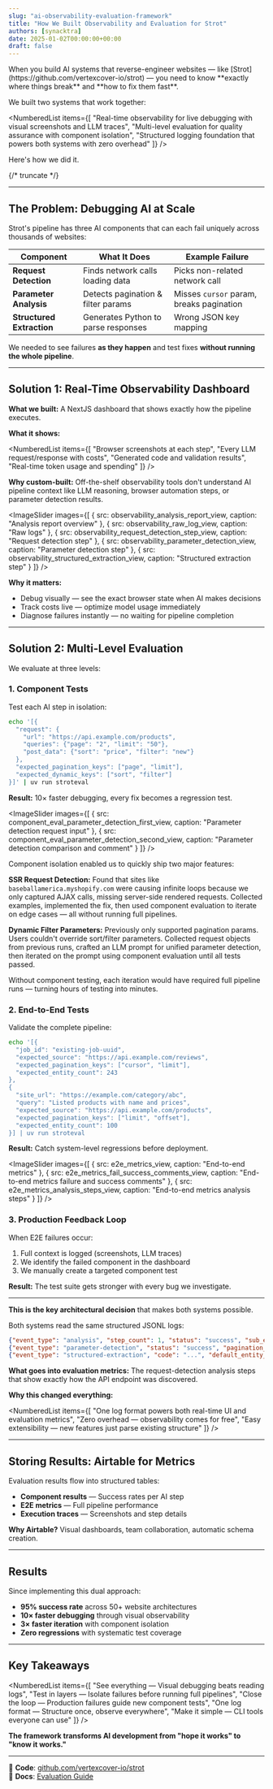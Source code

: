 ---
slug: "ai-observability-evaluation-framework"
title: "How We Built Observability and Evaluation for Strot"
authors: [synacktra]
date: 2025-01-02T00:00:00+00:00
draft: false
---


<TLDR>
When you build AI systems that reverse-engineer websites — like [Strot](https://github.com/vertexcover-io/strot) — you need to know **exactly where things break** and **how to fix them fast**.

We built two systems that work together:

<NumberedList items={[
  "Real-time observability for live debugging with visual screenshots and LLM traces",
  "Multi-level evaluation for quality assurance with component isolation",
  "Structured logging foundation that powers both systems with zero overhead"
]} />
</TLDR>

Here's how we did it.

{/* truncate */}

---

## The Problem: Debugging AI at Scale

Strot's pipeline has three AI components that can each fail uniquely across thousands of websites:

| Component | What It Does | Example Failure |
|-----------|--------------|-----------------|
| **Request Detection** | Finds network calls loading data | Picks non-related network call |
| **Parameter Analysis** | Detects pagination & filter params | Misses `cursor` param, breaks pagination |
| **Structured Extraction** | Generates Python to parse responses | Wrong JSON key mapping |

We needed to see failures **as they happen** and test fixes **without running the whole pipeline**.

---

## Solution 1: Real-Time Observability Dashboard

<TechnicalCard type="implementation" title="Visual Debugging Dashboard">

**What we built:** A NextJS dashboard that shows exactly how the pipeline executes.

**What it shows:**

<NumberedList items={[
  "Browser screenshots at each step",
  "Every LLM request/response with costs", 
  "Generated code and validation results",
  "Real-time token usage and spending"
]} />

**Why custom-built:** Off-the-shelf observability tools don't understand AI pipeline context like LLM reasoning, browser automation steps, or parameter detection results.

</TechnicalCard>


<ImageSlider 
  images={[
    { 
      src: observability_analysis_report_view, 
      caption: "Analysis report overview" 
    },
    { 
      src: observability_raw_log_view, 
      caption: "Raw logs" 
    },
    { 
      src: observability_request_detection_step_view, 
      caption: "Request detection step" 
    },
    { 
      src: observability_parameter_detection_view, 
      caption: "Parameter detection step" 
    },
    { 
      src: observability_structured_extraction_view, 
      caption: "Structured extraction step" 
    }
  ]}
/>  

**Why it matters:** 
- Debug visually — see the exact browser state when AI makes decisions
- Track costs live — optimize model usage immediately
- Diagnose failures instantly — no waiting for pipeline completion

---

## Solution 2: Multi-Level Evaluation

We evaluate at three levels:

### 1. Component Tests

Test each AI step in isolation:

```bash
echo '[{
  "request": {
    "url": "https://api.example.com/products",
    "queries": {"page": "2", "limit": "50"},
    "post_data": {"sort": "price", "filter": "new"}
  },
  "expected_pagination_keys": ["page", "limit"],
  "expected_dynamic_keys": ["sort", "filter"]
}]' | uv run stroteval
```

**Result:** 10× faster debugging, every fix becomes a regression test.


<ImageSlider 
  images={[
    { 
      src: component_eval_parameter_detection_first_view, 
      caption: "Parameter detection request input" 
    },
    { 
      src: component_eval_parameter_detection_second_view, 
      caption: "Parameter detection comparison and comment" 
    }
  ]}
/>

<TechnicalCard type="performance" title="Real Examples: Rapid Feature Development">

Component isolation enabled us to quickly ship two major features:

**SSR Request Detection:** Found that sites like `baseballamerica.myshopify.com` were causing infinite loops because we only captured AJAX calls, missing server-side rendered requests. Collected examples, implemented the fix, then used component evaluation to iterate on edge cases — all without running full pipelines.

**Dynamic Filter Parameters:** Previously only supported pagination params. Users couldn't override sort/filter parameters. Collected request objects from previous runs, crafted an LLM prompt for unified parameter detection, then iterated on the prompt using component evaluation until all tests passed.

Without component testing, each iteration would have required full pipeline runs — turning hours of testing into minutes.

</TechnicalCard>

### 2. End-to-End Tests

Validate the complete pipeline:

```bash
echo '[{
  "job_id": "existing-job-uuid",
  "expected_source": "https://api.example.com/reviews",
  "expected_pagination_keys": ["cursor", "limit"],
  "expected_entity_count": 243
},
{
  "site_url": "https://example.com/category/abc",
  "query": "Listed products with name and prices",
  "expected_source": "https://api.example.com/products",
  "expected_pagination_keys": ["limit", "offset"],
  "expected_entity_count": 100
}] | uv run stroteval
```

**Result:** Catch system-level regressions before deployment.


<ImageSlider 
  images={[
    { 
      src: e2e_metrics_view, 
      caption: "End-to-end metrics" 
    },
    { 
      src: e2e_metrics_fail_success_comments_view, 
      caption: "End-to-end metrics failure and success comments" 
    },
    { 
      src: e2e_metrics_analysis_steps_view, 
      caption: "End-to-end metrics analysis steps" 
    }
  ]}
/>

### 3. Production Feedback Loop

When E2E failures occur:
1. Full context is logged (screenshots, LLM traces) 
2. We identify the failed component in the dashboard
3. We manually create a targeted component test

**Result:** The test suite gets stronger with every bug we investigate.

---

<DeepDive title="The Secret: Structured JSON Logs">

**This is the key architectural decision** that makes both systems possible.

Both systems read the same structured JSONL logs:

```json
{"event_type": "analysis", "step_count": 1, "status": "success", "sub_events": [...]}
{"event_type": "parameter-detection", "status": "success", "pagination_keys": [...]}
{"event_type": "structured-extraction", "code": "...", "default_entity_count": 25}
```

**What goes into evaluation metrics:** The request-detection analysis steps that show exactly how the API endpoint was discovered.

**Why this changed everything:**

<NumberedList items={[
  "One log format powers both real-time UI and evaluation metrics",
  "Zero overhead — observability comes for free", 
  "Easy extensibility — new features just parse existing structure"
]} />

</DeepDive>

---

## Storing Results: Airtable for Metrics

Evaluation results flow into structured tables:

- **Component results** — Success rates per AI step
- **E2E metrics** — Full pipeline performance
- **Execution traces** — Screenshots and step details

**Why Airtable?**
Visual dashboards, team collaboration, automatic schema creation.

---

## Results

Since implementing this dual approach:

- **95% success rate** across 50+ website architectures
- **10× faster debugging** through visual observability
- **3× faster iteration** with component isolation
- **Zero regressions** with systematic test coverage

---

## Key Takeaways

<NumberedList items={[
  "See everything — Visual debugging beats reading logs",
  "Test in layers — Isolate failures before running full pipelines", 
  "Close the loop — Production failures guide new component tests",
  "One log format — Structure once, observe everywhere",
  "Make it simple — CLI tools everyone can use"
]} />

**The framework transforms AI development from "hope it works" to "know it works."**

---

🔗 **Code**: [github.com/vertexcover-io/strot](https://github.com/vertexcover-io/strot)  
📄 **Docs**: [Evaluation Guide](https://github.com/vertexcover-io/strot#-evaluation)